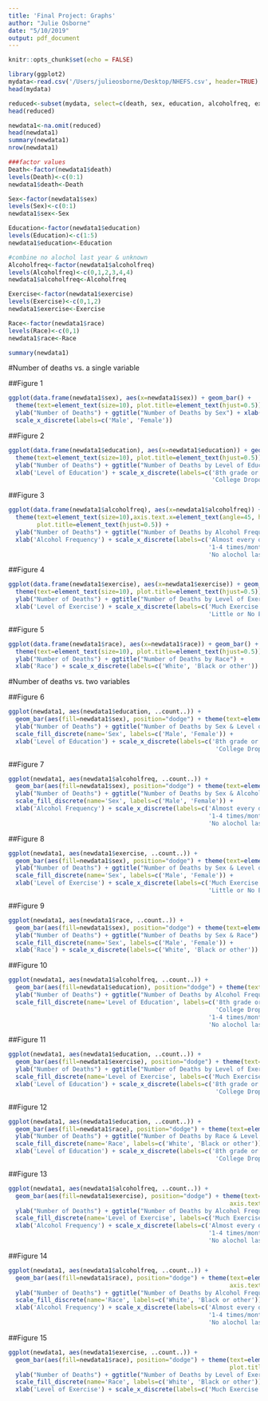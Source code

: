 ```yaml
---
title: 'Final Project: Graphs'
author: "Julie Osborne"
date: "5/10/2019"
output: pdf_document
---
```



```r
knitr::opts_chunk$set(echo = FALSE)

library(ggplot2)
mydata<-read.csv('/Users/julieosborne/Desktop/NHEFS.csv', header=TRUE)
head(mydata)

reduced<-subset(mydata, select=c(death, sex, education, alcoholfreq, exercise, race))
head(reduced)

newdata1<-na.omit(reduced)
head(newdata1)
summary(newdata1)
nrow(newdata1)

###factor values
Death<-factor(newdata1$death)
levels(Death)<-c(0:1)
newdata1$death<-Death

Sex<-factor(newdata1$sex)
levels(Sex)<-c(0:1)
newdata1$sex<-Sex

Education<-factor(newdata1$education)
levels(Education)<-c(1:5)
newdata1$education<-Education

#combine no alochol last year & unknown
Alcoholfreq<-factor(newdata1$alcoholfreq)
levels(Alcoholfreq)<-c(0,1,2,3,4,4)
newdata1$alcoholfreq<-Alcoholfreq

Exercise<-factor(newdata1$exercise)
levels(Exercise)<-c(0,1,2)
newdata1$exercise<-Exercise

Race<-factor(newdata1$race)
levels(Race)<-c(0,1)
newdata1$race<-Race

summary(newdata1)
```
#Number of deaths vs. a single variable 

##Figure 1 
```r
ggplot(data.frame(newdata1$sex), aes(x=newdata1$sex)) + geom_bar() + 
  theme(text=element_text(size=10), plot.title=element_text(hjust=0.5)) + 
  ylab("Number of Deaths") + ggtitle("Number of Deaths by Sex") + xlab('Sex') +
  scale_x_discrete(labels=c('Male', 'Female'))
```  


##Figure 2 
```r
ggplot(data.frame(newdata1$education), aes(x=newdata1$education)) + geom_bar() + 
  theme(text=element_text(size=10), plot.title=element_text(hjust=0.5)) + 
  ylab("Number of Deaths") + ggtitle("Number of Deaths by Level of Education") + 
  xlab('Level of Education') + scale_x_discrete(labels=c('8th grade or less', 'HS Dropout', 'HS',
                                                         'College Dropout', 'College or more'))
```

##Figure 3
```r
ggplot(data.frame(newdata1$alcoholfreq), aes(x=newdata1$alcoholfreq)) + geom_bar() + 
  theme(text=element_text(size=10),axis.text.x=element_text(angle=45, hjust=1), 
        plot.title=element_text(hjust=0.5)) + 
  ylab("Number of Deaths") + ggtitle("Number of Deaths by Alcohol Frequency") + 
  xlab('Alcohol Frequency') + scale_x_discrete(labels=c('Almost every day','2-3 times/week', 
                                                        '1-4 times/month','< 12 times/year', 
                                                        'No alochol last year/unknown'))
```

##Figure 4 
```r
ggplot(data.frame(newdata1$exercise), aes(x=newdata1$exercise)) + geom_bar() + 
  theme(text=element_text(size=10), plot.title=element_text(hjust=0.5)) + 
  ylab("Number of Deaths") + ggtitle("Number of Deaths by Level of Exercise") + 
  xlab('Level of Exercise') + scale_x_discrete(labels=c('Much Exercise', 'Moderate Exercise ', 
                                                        'Little or No Exercise'))
```

##Figure 5
```r
ggplot(data.frame(newdata1$race), aes(x=newdata1$race)) + geom_bar() + 
  theme(text=element_text(size=10), plot.title=element_text(hjust=0.5)) + 
  ylab("Number of Deaths") + ggtitle("Number of Deaths by Race") + 
  xlab('Race') + scale_x_discrete(labels=c('White', 'Black or other'))
```
  
#Number of deaths vs. two variables  

##Figure 6 
```r
ggplot(newdata1, aes(newdata1$education, ..count..)) + 
  geom_bar(aes(fill=newdata1$sex), position="dodge") + theme(text=element_text(size=10), plot.title=element_text(hjust=0.5)) + 
  ylab("Number of Deaths") + ggtitle("Number of Deaths by Sex & Level of Education") + 
  scale_fill_discrete(name='Sex', labels=c('Male', 'Female')) + 
  xlab('Level of Education') + scale_x_discrete(labels=c('8th grade or less','HS Dropout', 'HS',
                                                          'College Dropout', 'College or more'))
```

##Figure 7
```r
ggplot(newdata1, aes(newdata1$alcoholfreq, ..count..)) + 
  geom_bar(aes(fill=newdata1$sex), position="dodge") + theme(text=element_text(size=10), axis.text.x=element_text(angle=45, hjust=1), plot.title=element_text(hjust=0.5)) + 
  ylab("Number of Deaths") + ggtitle("Number of Deaths by Sex & Alcohol Frequency") + 
  scale_fill_discrete(name='Sex', labels=c('Male', 'Female')) + 
  xlab('Alcohol Frequency') + scale_x_discrete(labels=c('Almost every day', '2-3 times/week',
                                                        '1-4 times/month','< 12 times/year', 
                                                        'No alochol last year/unknown'))
```

##Figure 8
```r
ggplot(newdata1, aes(newdata1$exercise, ..count..)) + 
  geom_bar(aes(fill=newdata1$sex), position="dodge") + theme(text=element_text(size=10),  plot.title=element_text(hjust=0.5)) + 
  ylab("Number of Deaths") + ggtitle("Number of Deaths by Sex & Level of Exercise") + 
  scale_fill_discrete(name='Sex', labels=c('Male', 'Female')) + 
  xlab('Level of Exercise') + scale_x_discrete(labels=c('Much Exercise', 'Moderate Exercise ',
                                                        'Little or No Exercise'))
```

##Figure 9
```r
ggplot(newdata1, aes(newdata1$race, ..count..)) + 
  geom_bar(aes(fill=newdata1$sex), position="dodge") + theme(text=element_text(size=10), plot.title=element_text(hjust=0.5)) + 
  ylab("Number of Deaths") + ggtitle("Number of Deaths by Sex & Race") + 
  scale_fill_discrete(name='Sex', labels=c('Male', 'Female')) + 
  xlab('Race') + scale_x_discrete(labels=c('White', 'Black or other'))

```

##Figure 10
```r
ggplot(newdata1, aes(newdata1$alcoholfreq, ..count..)) + 
  geom_bar(aes(fill=newdata1$education), position="dodge") + theme(text=element_text(size=10), axis.text.x=element_text(angle=45, hjust=1), plot.title=element_text(hjust=0.5)) + 
  ylab("Number of Deaths") + ggtitle("Number of Deaths by Alcohol Frequecy & Level of Education")+ 
  scale_fill_discrete(name='Level of Education', labels=c('8th grade or less','HS Dropout', 'HS',
                                                          'College Dropout', 'College or more'))+ xlab('Alcohol Frequency') + scale_x_discrete(labels=c('Almost every day', '2-3 times/week',
                                                        '1-4 times/month','< 12 times/year', 
                                                        'No alochol last year/unknown'))
```

##Figure 11
```r
ggplot(newdata1, aes(newdata1$education, ..count..)) + 
  geom_bar(aes(fill=newdata1$exercise), position="dodge") + theme(text=element_text(size=10), plot.title=element_text(hjust=0.5)) + 
  ylab("Number of Deaths") + ggtitle("Number of Deaths by Level of Exercise & Level of Education")+ 
  scale_fill_discrete(name='Level of Exercise', labels=c('Much Exercise', 'Moderate Exercise ', 'Little or No Exercise'))+ 
  xlab('Level of Education') + scale_x_discrete(labels=c('8th grade or less','HS Dropout', 'HS',
                                                          'College Dropout', 'College or more'))
```

##Figure 12
```r
ggplot(newdata1, aes(newdata1$education, ..count..)) + 
  geom_bar(aes(fill=newdata1$race), position="dodge") + theme(text=element_text(size=10), plot.title=element_text(hjust=0.5)) + 
  ylab("Number of Deaths") + ggtitle("Number of Deaths by Race & Level of Education")+ 
  scale_fill_discrete(name='Race', labels=c('White', 'Black or other'))+ 
  xlab('Level of Education') + scale_x_discrete(labels=c('8th grade or less','HS Dropout', 'HS',
                                                          'College Dropout', 'College or more'))

```

##Figure 13
```r
ggplot(newdata1, aes(newdata1$alcoholfreq, ..count..)) + 
  geom_bar(aes(fill=newdata1$exercise), position="dodge") + theme(text=element_text(size=10),
                                                              axis.text.x=element_text(angle=45, hjust=1),plot.title=element_text(hjust=0.5)) + 
  ylab("Number of Deaths") + ggtitle("Number of Deaths by Alcohol Frequency & Level of Exercise")+ 
  scale_fill_discrete(name='Level of Exercise', labels=c('Much Exercise', 'Moderate Exercise ', 'Little or No Exercise'))+ 
  xlab('Alcohol Frequency') + scale_x_discrete(labels=c('Almost every day', '2-3 times/week',
                                                        '1-4 times/month','< 12 times/year', 
                                                        'No alochol last year/unknown'))
```

##Figure 14
```r
ggplot(newdata1, aes(newdata1$alcoholfreq, ..count..)) + 
  geom_bar(aes(fill=newdata1$race), position="dodge") + theme(text=element_text(size=10),
                                                              axis.text.x=element_text(angle=45, hjust=1),plot.title=element_text(hjust=0.5)) + 
  ylab("Number of Deaths") + ggtitle("Number of Deaths by Alcohol Frequency & Race")+ 
  scale_fill_discrete(name='Race', labels=c('White', 'Black or other'))+ 
  xlab('Alcohol Frequency') + scale_x_discrete(labels=c('Almost every day', '2-3 times/week',
                                                        '1-4 times/month','< 12 times/year', 
                                                        'No alochol last year/unknown'))
```

##Figure 15
```r
ggplot(newdata1, aes(newdata1$exercise, ..count..)) + 
  geom_bar(aes(fill=newdata1$race), position="dodge") + theme(text=element_text(size=10),
                                                              plot.title=element_text(hjust=0.5)) + 
  ylab("Number of Deaths") + ggtitle("Number of Deaths by Level of Exercise & Race")+ 
  scale_fill_discrete(name='Race', labels=c('White', 'Black or other'))+ 
  xlab('Level of Exercise') + scale_x_discrete(labels=c('Much Exercise', 'Moderate Exercise ', 'Little or No Exercise'))

```